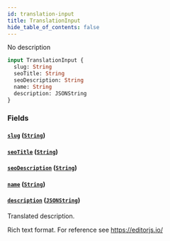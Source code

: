 ```yaml
---
id: translation-input
title: TranslationInput
hide_table_of_contents: false
---
```


No description

```graphql
input TranslationInput {
  slug: String
  seoTitle: String
  seoDescription: String
  name: String
  description: JSONString
}
```

### Fields

#### [`slug`](#) ([`String`](../../../developer/api-reference/scalars/string))

#### [`seoTitle`](#) ([`String`](../../../developer/api-reference/scalars/string))

#### [`seoDescription`](#) ([`String`](../../../developer/api-reference/scalars/string))

#### [`name`](#) ([`String`](../../../developer/api-reference/scalars/string))

#### [`description`](#) ([`JSONString`](../../../developer/api-reference/scalars/jsonstring))

Translated description.

Rich text format. For reference see https://editorjs.io/
